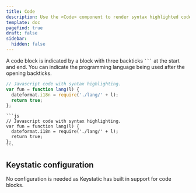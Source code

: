 ```yaml
---
title: Code
description: Use the <Code> component to render syntax highlighted code
template: doc
pagefind: true
draft: false
sidebar:
  hidden: false
---
```

A code block is indicated by a block with three backticks ` ``` ` at the start and end. You can indicate the programming language being used after the opening backticks.

```jsx title=src/content/docs/example.mdx
// Javascript code with syntax highlighting.
var fun = function lang(l) {
  dateformat.i18n = require('./lang/' + l);
  return true;
};
```

````
```js
// Javascript code with syntax highlighting.
var fun = function lang(l) {
  dateformat.i18n = require('./lang/' + l);
  return true;
};
```
````

## Keystatic configuration

No configuration is needed as Keystatic has built in support for code blocks.
